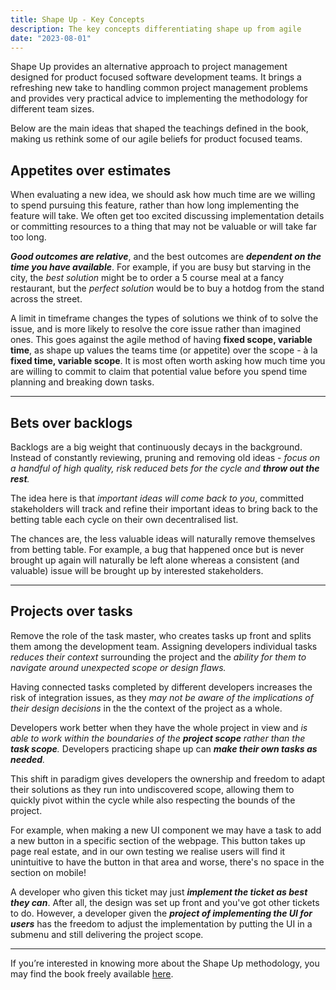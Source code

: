 ```yaml
---
title: Shape Up - Key Concepts
description: The key concepts differentiating shape up from agile
date: "2023-08-01"
---
```


Shape Up provides an alternative approach to project management designed for product focused software development teams. 
It brings a refreshing new take to handling common project management problems and provides very practical advice to implementing the methodology for different team sizes.

Below are the main ideas that shaped the teachings defined in the book, making us rethink some of our agile beliefs for product focused teams. 

## Appetites over estimates
When evaluating a new idea, we should ask how much time are we willing to spend pursuing this feature, rather than how long implementing the feature will take. 
We often get too excited discussing implementation details or committing resources to a thing that may not be valuable or will take far too long.

**_Good outcomes are relative_**, and the best outcomes are **_dependent on the time you have available_**. For example, if you are busy but starving in the city, the _best solution_ might be to order a 5 course meal at a fancy restaurant, but the _perfect solution_ would be to buy a hotdog from the stand across the street.  

A limit in timeframe changes the types of solutions we think of to solve the issue, and is more likely to resolve the core issue rather than imagined ones.
This goes against the agile method of having **fixed scope, variable time**, as shape up values the teams time (or appetite) over the scope - à la **fixed time, variable scope**.
It is most often worth asking how much time you are willing to commit to claim that potential value before you spend time planning and breaking down tasks.

---

## Bets over backlogs
Backlogs are a big weight that continuously decays in the background. 
Instead of constantly reviewing, pruning and removing old ideas - _focus on a handful of high quality, risk reduced bets for the cycle and **throw out the rest**._

The idea here is that _important ideas will come back to you_, committed stakeholders will track and refine their important ideas to bring back to the betting table each cycle on their own decentralised list.

The chances are, the less valuable ideas will naturally remove themselves from betting table. 
For example, a bug that happened once but is never brought up again will naturally be left alone whereas a consistent (and valuable) issue will be brought up by interested stakeholders. 

---

## Projects over tasks
Remove the role of the task master, who creates tasks up front and splits them among the development team.
Assigning developers individual tasks _reduces their context_ surrounding the project and the _ability for them to navigate around unexpected scope or design flaws._

Having connected tasks completed by different developers increases the risk of integration issues, as they _may not be aware of the implications of their design decisions_ in the the context of the project as a whole.

Developers work better when they have the whole project in view and _is able to work within the boundaries of the **project scope** rather than the **task scope**._ Developers practicing shape up can _**make their own tasks as needed**._ 

This shift in paradigm gives developers the ownership and freedom to adapt their solutions as they run into undiscovered scope, allowing them to quickly pivot within the cycle while also respecting the bounds of the project.

For example, when making a new UI component we may have a task to add a new button in a specific section of the webpage. 
This button takes up page real estate, and in our own testing we realise users will find it unintuitive to have the button in that area and worse, there's no space in the section on mobile!

A developer who given this ticket may just **_implement the ticket as best they can_**. After all, the design was set up front and you've got other tickets to do. 
However, a developer given the **_project of implementing the UI for users_** has the freedom to adjust the implementation by putting the UI in a submenu and still delivering the project scope.

---

If you’re interested in knowing more about the Shape Up methodology, you may find the book freely available [here](https://basecamp.com/shapeup).
